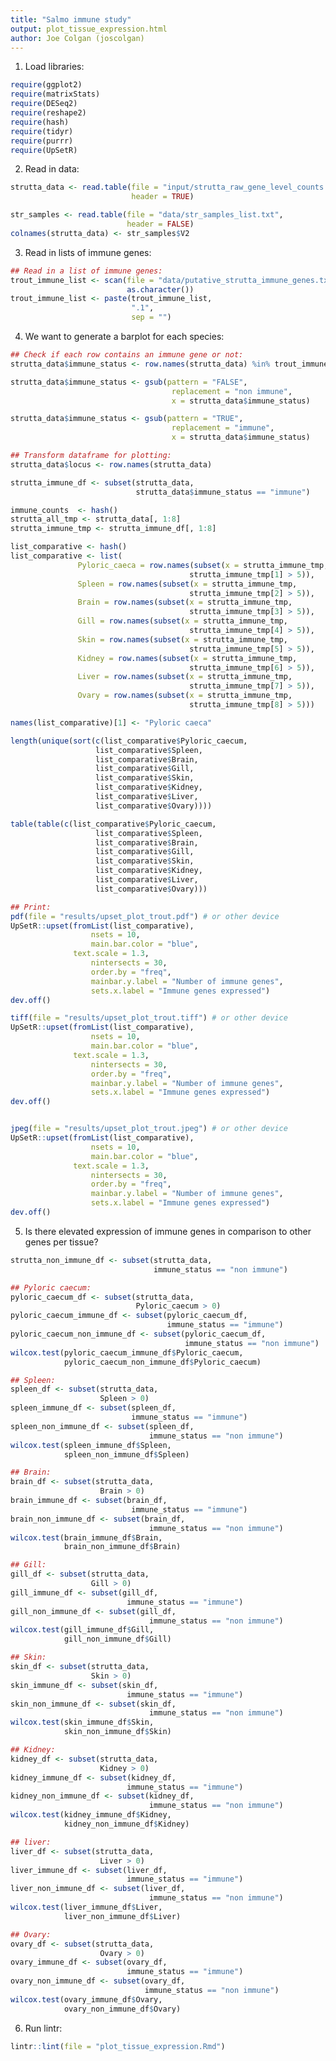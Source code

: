 ```yaml
---
title: "Salmo immune study"
output: plot_tissue_expression.html
author: Joe Colgan (joscolgan)
---
```


1. Load libraries:

```r
require(ggplot2)
require(matrixStats)
require(DESeq2)
require(reshape2)
require(hash)
require(tidyr)
require(purrr)
require(UpSetR)
```

2. Read in data:

```r
strutta_data <- read.table(file = "input/strutta_raw_gene_level_counts.txt",
                           header = TRUE)

str_samples <- read.table(file = "data/str_samples_list.txt",
                          header = FALSE)
colnames(strutta_data) <- str_samples$V2
```

3. Read in lists of immune genes:

```r
## Read in a list of immune genes:
trout_immune_list <- scan(file = "data/putative_strutta_immune_genes.txt",
                          as.character())
trout_immune_list <- paste(trout_immune_list,
                           ".1",
                           sep = "")
```

4. We want to generate a barplot for each species:

```r
## Check if each row contains an immune gene or not:
strutta_data$immune_status <- row.names(strutta_data) %in% trout_immune_list

strutta_data$immune_status <- gsub(pattern = "FALSE",
                                    replacement = "non immune",
                                    x = strutta_data$immune_status)

strutta_data$immune_status <- gsub(pattern = "TRUE",
                                    replacement = "immune",
                                    x = strutta_data$immune_status)

## Transform dataframe for plotting:
strutta_data$locus <- row.names(strutta_data)

strutta_immune_df <- subset(strutta_data,
                            strutta_data$immune_status == "immune")

immune_counts  <- hash()
strutta_all_tmp <- strutta_data[, 1:8]
strutta_immune_tmp <- strutta_immune_df[, 1:8]

list_comparative <- hash()
list_comparative <- list(
               Pyloric_caeca = row.names(subset(x = strutta_immune_tmp,
                                        strutta_immune_tmp[1] > 5)),
               Spleen = row.names(subset(x = strutta_immune_tmp,
                                        strutta_immune_tmp[2] > 5)),
               Brain = row.names(subset(x = strutta_immune_tmp,
                                        strutta_immune_tmp[3] > 5)),
               Gill = row.names(subset(x = strutta_immune_tmp,
                                        strutta_immune_tmp[4] > 5)),
               Skin = row.names(subset(x = strutta_immune_tmp,
                                        strutta_immune_tmp[5] > 5)),
               Kidney = row.names(subset(x = strutta_immune_tmp,
                                        strutta_immune_tmp[6] > 5)),
               Liver = row.names(subset(x = strutta_immune_tmp,
                                        strutta_immune_tmp[7] > 5)),
               Ovary = row.names(subset(x = strutta_immune_tmp,
                                        strutta_immune_tmp[8] > 5)))

names(list_comparative)[1] <- "Pyloric caeca"

length(unique(sort(c(list_comparative$Pyloric_caecum,
                   list_comparative$Spleen,
                   list_comparative$Brain,
                   list_comparative$Gill,
                   list_comparative$Skin,
                   list_comparative$Kidney,
                   list_comparative$Liver,
                   list_comparative$Ovary))))

table(table(c(list_comparative$Pyloric_caecum,
                   list_comparative$Spleen,
                   list_comparative$Brain,
                   list_comparative$Gill,
                   list_comparative$Skin,
                   list_comparative$Kidney,
                   list_comparative$Liver,
                   list_comparative$Ovary)))

## Print:
pdf(file = "results/upset_plot_trout.pdf") # or other device
UpSetR::upset(fromList(list_comparative), 
                  nsets = 10,
                  main.bar.color = "blue",
              text.scale = 1.3,
                  nintersects = 30, 
                  order.by = "freq",
                  mainbar.y.label = "Number of immune genes", 
                  sets.x.label = "Immune genes expressed")
dev.off()

tiff(file = "results/upset_plot_trout.tiff") # or other device
UpSetR::upset(fromList(list_comparative), 
                  nsets = 10,
                  main.bar.color = "blue",
              text.scale = 1.3,
                  nintersects = 30, 
                  order.by = "freq",
                  mainbar.y.label = "Number of immune genes", 
                  sets.x.label = "Immune genes expressed")
dev.off()


jpeg(file = "results/upset_plot_trout.jpeg") # or other device
UpSetR::upset(fromList(list_comparative), 
                  nsets = 10,
                  main.bar.color = "blue",
              text.scale = 1.3,
                  nintersects = 30, 
                  order.by = "freq",
                  mainbar.y.label = "Number of immune genes", 
                  sets.x.label = "Immune genes expressed")
dev.off()
```

5. Is there elevated expression of immune genes in comparison to other genes per tissue?

```r
strutta_non_immune_df <- subset(strutta_data,
                                immune_status == "non immune")

## Pyloric caecum:
pyloric_caecum_df <- subset(strutta_data,
                            Pyloric_caecum > 0)
pyloric_caecum_immune_df <- subset(pyloric_caecum_df,
                                   immune_status == "immune")
pyloric_caecum_non_immune_df <- subset(pyloric_caecum_df,
                                       immune_status == "non immune")
wilcox.test(pyloric_caecum_immune_df$Pyloric_caecum,
            pyloric_caecum_non_immune_df$Pyloric_caecum)

## Spleen:
spleen_df <- subset(strutta_data,
                    Spleen > 0)
spleen_immune_df <- subset(spleen_df,
                           immune_status == "immune")
spleen_non_immune_df <- subset(spleen_df,
                               immune_status == "non immune")
wilcox.test(spleen_immune_df$Spleen,
            spleen_non_immune_df$Spleen)

## Brain:
brain_df <- subset(strutta_data,
                    Brain > 0)
brain_immune_df <- subset(brain_df,
                           immune_status == "immune")
brain_non_immune_df <- subset(brain_df,
                               immune_status == "non immune")
wilcox.test(brain_immune_df$Brain,
            brain_non_immune_df$Brain)

## Gill:
gill_df <- subset(strutta_data,
                  Gill > 0)
gill_immune_df <- subset(gill_df,
                          immune_status == "immune")
gill_non_immune_df <- subset(gill_df,
                               immune_status == "non immune")
wilcox.test(gill_immune_df$Gill,
            gill_non_immune_df$Gill)

## Skin:
skin_df <- subset(strutta_data,
                  Skin > 0)
skin_immune_df <- subset(skin_df,
                          immune_status == "immune")
skin_non_immune_df <- subset(skin_df,
                               immune_status == "non immune")
wilcox.test(skin_immune_df$Skin,
            skin_non_immune_df$Skin)

## Kidney:
kidney_df <- subset(strutta_data,
                    Kidney > 0)
kidney_immune_df <- subset(kidney_df,
                          immune_status == "immune")
kidney_non_immune_df <- subset(kidney_df,
                               immune_status == "non immune")
wilcox.test(kidney_immune_df$Kidney,
            kidney_non_immune_df$Kidney)

## liver:
liver_df <- subset(strutta_data,
                    Liver > 0)
liver_immune_df <- subset(liver_df,
                          immune_status == "immune")
liver_non_immune_df <- subset(liver_df,
                               immune_status == "non immune")
wilcox.test(liver_immune_df$Liver,
            liver_non_immune_df$Liver)

## Ovary:
ovary_df <- subset(strutta_data,
                    Ovary > 0)
ovary_immune_df <- subset(ovary_df,
                          immune_status == "immune")
ovary_non_immune_df <- subset(ovary_df,
                              immune_status == "non immune")
wilcox.test(ovary_immune_df$Ovary,
            ovary_non_immune_df$Ovary)
```

6. Run lintr:

```r
lintr::lint(file = "plot_tissue_expression.Rmd")
```
